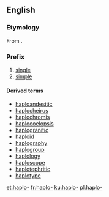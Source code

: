 ==English==

===Etymology===
From {{etyl|grc|en}} {{m|grc|ἁπλόος||single, simple}}.

===Prefix===
{{en-prefix}}

# [[single]]
# [[simple]]

====Derived terms====
* [[haploandesitic]]
* [[haplocheirus]]
* [[haplochromis]]
* [[haplocoelopsis]]
* [[haplogranitic]]
* [[haploid]]
* [[haplography]]
* [[haplogroup]]
* [[haplology]]
* [[haploscope]]
* [[haplotephritic]]
* [[haplotype]]

[[et:haplo-]]
[[fr:haplo-]]
[[ku:haplo-]]
[[pl:haplo-]]